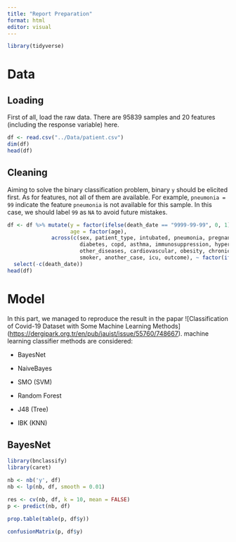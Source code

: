 ```yaml
---
title: "Report Preparation"
format: html
editor: visual
---
```


```r
library(tidyverse)
```

# Data

## Loading

First of all, load the raw data. There are 95839 samples and 20 features (including the response variable) here.

```r
df <- read.csv("../Data/patient.csv")
dim(df)
head(df)
```

## Cleaning

Aiming to solve the binary classification problem, binary `y` should be elicited first. As for features, not all of them are available. For example, `pneumonia = 99` indicate the feature `pneumonia` is not available for this sample. In this case, we should label `99` as `NA` to avoid future mistakes.

```r
df <- df %>% mutate(y = factor(ifelse(death_date == "9999-99-99", 0, 1)),
                    age = factor(age),
              across(c(sex, patient_type, intubated, pneumonia, pregnant, 
                       diabetes, copd, asthma, immunosuppression, hypertension,
                       other_diseases, cardiovascular, obesity, chronic_kidney_failure,
                       smoker, another_case, icu, outcome), ~ factor(ifelse(.>2, NA, .)))) %>%
  select(-c(death_date))
head(df)
```

# Model

In this part, we managed to reproduce the result in the papar \![Classification of Covid-19 Dataset with Some Machine Learning Methods\](<https://dergipark.org.tr/en/pub/jauist/issue/55760/748667>). machine learning classifier methods are considered:

-   BayesNet

-   NaiveBayes

-   SMO (SVM)

-   Random Forest

-   J48 (Tree)

-   IBK (KNN)

## BayesNet

```r
library(bnclassify)
library(caret)
```

```r
nb <- nb('y', df)
nb <- lp(nb, df, smooth = 0.01)
```



```r
res <- cv(nb, df, k = 10, mean = FALSE)
p <- predict(nb, df)
```


```r
prop.table(table(p, df$y))
```

```r
confusionMatrix(p, df$y)
```













